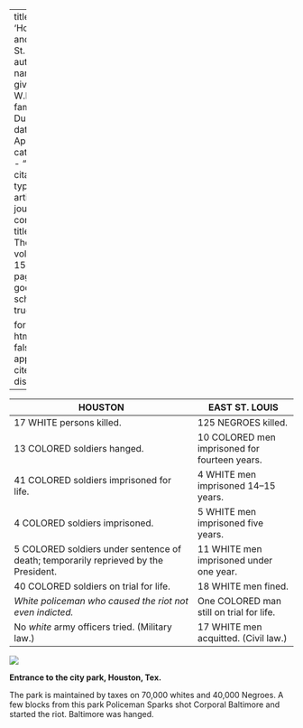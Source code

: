 
---
title: 'Houston and East St. Louis'
author:
  - name:
      given: W.E.B.
      family: Du Bois
date: Apr. 1918
categories: 
  - ""
citation: 
  type: article-journal
  container-title: The Crisis
  volume: 15
  issue: 6
  page: 269
google-scholar: true

format:
  html:
    toc: false
    appendix-cite-as: display
---


| HOUSTON                                                                              | EAST ST. LOUIS                                |
|--------------------------------------------------------------------------------------|-----------------------------------------------|
| 17 WHITE persons killed.                                                             | 125 NEGROES killed.                           |
| 13 COLORED soldiers hanged.                                                          | 10 COLORED men imprisoned for fourteen years. |
| 41 COLORED soldiers imprisoned for life.                                             | 4 WHITE men imprisoned 14--15 years.           |
| 4 COLORED soldiers imprisoned.                                                       | 5 WHITE men imprisoned five years.            |
| 5 COLORED soldiers under sentence of death; temporarily reprieved by the President.  | 11 WHITE men imprisoned under one year.       |
| 40 COLORED soldiers on trial for life.                                               | 18 WHITE men fined.                           |
| *White policeman who caused the riot not even indicted.*                             | One COLORED man still on trial for life.      |
| No *white* army officers tried. (Military law.)                                      | 17 WHITE men acquitted. (Civil law.)          |

![](../../../Images/park_sign.png)

**Entrance to the city park, Houston, Tex.**

 The park is maintained by taxes on 70,000 whites and 40,000 Negroes. A few blocks from this park Policeman Sparks shot Corporal Baltimore and started the riot. Baltimore was hanged.

